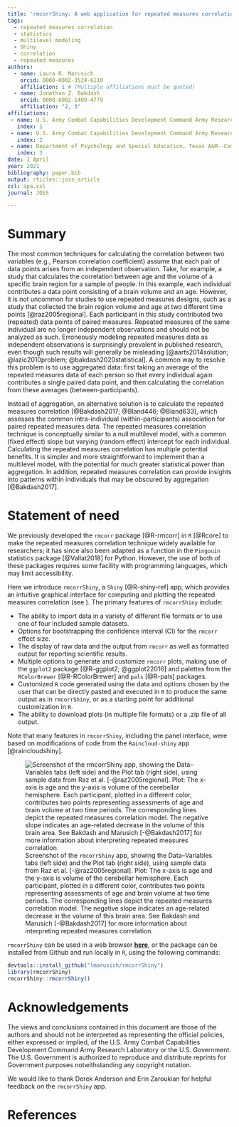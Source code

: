 ```yaml
---
title: 'rmcorrShiny: A web application for repeated measures correlation'
tags:
  - repeated measures correlation
  - statistics
  - multilevel modeling
  - Shiny
  - correlation
  - repeated measures
authors:
  - name: Laura R. Marusich
    orcid: 0000-0002-3524-6110
    affiliation: 1 # (Multiple affiliations must be quoted)
  - name: Jonathan Z. Bakdash
    orcid: 0000-0002-1409-4779
    affiliation: "2, 3"
affiliations:
 - name: U.S. Army Combat Capabilities Development Command Army Research Laboratory South at the University of Texas at Arlington
   index: 1
 - name: U.S. Army Combat Capabilities Development Command Army Research Laboratory South at the University of Texas at Dallas
   index: 2
 - name: Department of Psychology and Special Education, Texas A&M--Commerce
   index: 3
date: 1 April
year: 2021
bibliography: paper.bib
output: rticles::joss_article
csl: apa.csl
journal: JOSS

---
```

# Summary

The most common techniques for calculating the correlation between two variables 
(e.g., Pearson correlation coefficient) assume that each pair of data points arises from an 
independent observation. Take, for example, a study that calculates the correlation
between age and the volume of a specific brain region for a sample of people. In this example, each
individual contributes a data point consisting of a brain volume and an age. However, it 
is not uncommon for studies to use repeated measures designs, such as a study that collected 
the brain region volume and age at two different time points [@raz2005regional]. Each 
participant in this study contributed two (repeated) data points of paired measures. Repeated 
measures of the same individual are no longer independent observations and should not be 
analyzed as such. Erroneously modeling repeated measures data as independent observations is 
surprisingly prevalent in published research, even though such results will generally be 
misleading [@aarts2014solution; @lazic2010problem; @bakdash2020statistical]. A common way to 
resolve this problem is to use aggregated data: first taking an average of the repeated measures 
data of each person so that every individual again contributes a single paired data point, and
then calculating the correlation from these averages (between-participants).  

Instead of aggregation, an alternative solution is to calculate the repeated measures
correlation [@Bakdash2017; @Bland446; @Bland633], which assesses the common
intra-individual (within-participants) association for paired repeated measures data. The
repeated measures correlation technique is conceptually similar to a null multilevel model,
with a common (fixed effect) slope but varying (random effect) intercept for each individual. 
Calculating the repeated measures correlation has multiple potential benefits. It is simpler 
and more straightforward to implement than a multilevel model, with the potential for much 
greater statistical power than aggregation. In addition, repeated measures correlation can 
provide insights into patterns within individuals that may be obscured by aggregation [@Bakdash2017]. 

# Statement of need

We previously developed the ``rmcorr`` package [@R-rmcorr] in  ``R`` [@Rcore] to make the repeated measures
correlation technique widely available for researchers; it has since also been adapted as 
a function in the ``Pingouin`` statistics package [@Vallat2018] for Python. However, the use 
of both of these packages requires some facility with programming languages, which may limit
accessibility. 

Here we introduce ``rmcorrShiny``, a ``Shiny`` [@R-shiny-ref] app, which provides an intuitive graphical
interface for computing and plotting the repeated measures correlation (see \autoref{fig:example}). 
The primary features of ``rmcorrShiny`` include:

* The ability to import data in a variety of different file formats or to use one of four included sample 
datasets.
* Options for bootstrapping the confidence interval (CI) for the ``rmcorr`` effect size.
* The display of raw data and the output from ``rmcorr`` as well as formatted output for reporting scientific results. 
* Multiple options to generate and customize ``rmcorr`` plots, making use of the 
``ggplot2`` package [@R-ggplot2; @ggplot22016] and palettes from the ``RColorBrewer`` 
[@R-RColorBrewer] and ``pals`` [@R-pals] packages.
* Customized ``R`` code generated using the data and options chosen by the user that can be directly
pasted and executed in ``R`` to produce the same output as in ``rmcorrShiny``, or as a 
starting point for additional customization in ``R``. 
* The ability to download plots (in multiple file formats) or a .zip file of all output.

Note that many features in ``rmcorrShiny``, including the panel interface, were based on modifications of code 
from the ``Raincloud-shiny`` app [@raincloudshiny].  

![Screenshot of the `` rmcorrShiny`` app, showing the Data--Variables tabs (left side) and
the Plot tab (right side), using sample data from Raz et al. [-@raz2005regional]. Plot:
The x-axis is age and the y-axis is volume of the cerebellar hemisphere. Each participant,
plotted in a different color, contributes two points representing assessments of age and
brain volume at two time periods. The corresponding lines depict the repeated measures
correlation model. The negative slope indicates an age-related decrease in the volume of
this brain area. See Bakdash and Marusich [-@Bakdash2017] for more information about
interpreting repeated measures correlation.  
\label{fig:example}](rmcorr_example_input_plot.jpg)

``rmcorrShiny`` can be used in a web browser [**here**](https://lmarusich.shinyapps.io/shiny_rmcorr/), 
or the package can be installed from Github and run locally in ``R``, using the following commands: 

```r
devtools::install_github("lmarusich/rmcorrShiny")
library(rmcorrShiny)
rmcorrShiny::rmcorrShiny()
```

# Acknowledgements

The views and conclusions contained in this document are those of the authors and should 
not be interpreted as representing the official policies, either expressed or implied, of 
the U.S. Army Combat Capabilities Development Command Army Research Laboratory or the U.S. 
Government. The U.S. Government is authorized to reproduce and distribute reprints for 
Government purposes notwithstanding any copyright notation.

We would like to thank Derek Anderson and Erin Zaroukian for helpful feedback on the `` rmcorrShiny`` app.

# References
